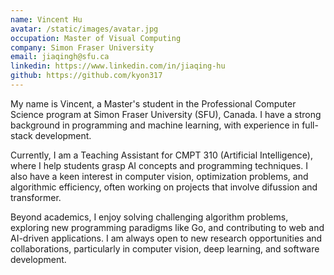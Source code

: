 ```yaml
---
name: Vincent Hu
avatar: /static/images/avatar.jpg
occupation: Master of Visual Computing
company: Simon Fraser University
email: jiaqingh@sfu.ca
linkedin: https://www.linkedin.com/in/jiaqing-hu
github: https://github.com/kyon317
---
```


My name is Vincent, a Master's student in the Professional Computer Science program at Simon Fraser University (SFU), Canada.
I have a strong background in programming and machine learning, with experience in full-stack development.

Currently, I am a Teaching Assistant for CMPT 310 (Artificial Intelligence), where I help students grasp AI concepts and programming techniques.
I also have a keen interest in computer vision, optimization problems, and algorithmic efficiency, often working on projects that involve difussion and transformer.

Beyond academics, I enjoy solving challenging algorithm problems, exploring new programming paradigms like Go, and contributing to web and AI-driven applications.
I am always open to new research opportunities and collaborations, particularly in computer vision, deep learning, and software development.
